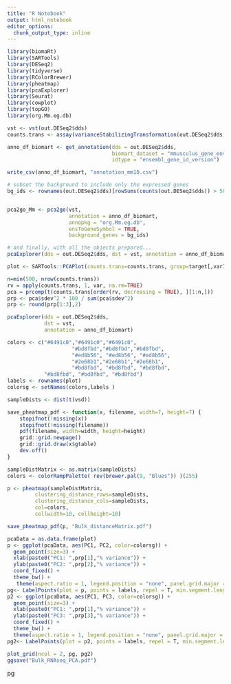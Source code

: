 ```yaml
---
title: "R Notebook"
output: html_notebook
editor_options: 
  chunk_output_type: inline
---
```



```r
library(biomaRt)
library(SARTools)
library(DESeq2)
library(tidyverse)
library(RColorBrewer)
library(pheatmap)
library(pcaExplorer)
library(Seurat)
library(cowplot)
library(topGO)
library(org.Mm.eg.db)
```

```r
vst <- vst(out.DESeq2$dds)
counts.trans <- assay(varianceStabilizingTransformation(out.DESeq2$dds))
```
```r
anno_df_biomart <- get_annotation(dds = out.DESeq2$dds,
                                  biomart_dataset = "mmusculus_gene_ensembl",
                                  idtype = "ensembl_gene_id_version")
```
```r
write_csv(anno_df_biomart, "annotation_mm10.csv")
```
```r
# subset the background to include only the expressed genes
bg_ids <- rownames(out.DESeq2$dds)[rowSums(counts(out.DESeq2$dds)) > 50]


pca2go_Mm <- pca2go(vst,
                    annotation = anno_df_biomart,
                    annopkg = "org.Mm.eg.db",
                    ensToGeneSymbol = TRUE,
                    background_genes = bg_ids)
```
```r
# and finally, with all the objects prepared...
pcaExplorer(dds = out.DESeq2$dds, dst = vst, annotation = anno_df_biomart, pca2go = pca2go_Mm)
```

```r
plot <- SARTools::PCAPlot(counts.trans=counts.trans, group=target[,varInt], col=colors, outfile = F, ggplot_theme = theme_bw())
```
```r
n=min(500, nrow(counts.trans))
rv = apply(counts.trans, 1, var, na.rm=TRUE)
pca = prcomp(t(counts.trans[order(rv, decreasing = TRUE), ][1:n,]))
prp <- pca$sdev^2 * 100 / sum(pca$sdev^2)
prp <- round(prp[1:3],2)

```

```r
pcaExplorer(dds = out.DESeq2$dds,
            dst = vst,
            annotation = anno_df_biomart)
```


```r
colors <- c("#6491c0","#6491c0","#6491c0",
                     "#bd8fbd","#bd8fbd","#bd8fbd",
                     "#ed8b56", "#ed8b56", "#ed8b56",
                     "#2e68b1","#2e68b1","#2e68b1",
                     "#bd8fbd", "#bd8fbd", "#bd8fbd",
            "#bd8fbd", "#bd8fbd", "#bd8fbd")
labels <- rownames(plot)
colorsg <- setNames(colors,labels )
```

```r
sampleDists <- dist(t(vsd))
```

```r
save_pheatmap_pdf <- function(x, filename, width=7, height=7) {
    stopifnot(!missing(x))
    stopifnot(!missing(filename))
    pdf(filename, width=width, height=height)
    grid::grid.newpage()
    grid::grid.draw(x$gtable)
    dev.off()
}
```


```r
sampleDistMatrix <- as.matrix(sampleDists)
colors <- colorRampPalette( rev(brewer.pal(9, "Blues")) )(255)

p <- pheatmap(sampleDistMatrix,
         clustering_distance_rows=sampleDists,
         clustering_distance_cols=sampleDists,
         col=colors, 
         cellwidth=10, cellheight=10)

save_pheatmap_pdf(p, "Bulk_distanceMatrix.pdf")
```
```r
pcaData = as.data.frame(plot)
p <- ggplot(pcaData, aes(PC1, PC2, color=colorsg)) +
  geom_point(size=3) +
  xlab(paste0("PC1: ",prp[1],"% variance")) +
  ylab(paste0("PC2: ",prp[2],"% variance")) + 
  coord_fixed() +
  theme_bw() + 
   theme(aspect.ratio = 1, legend.position = "none", panel.grid.major = element_blank() , panel.grid.minor = element_blank())
pg<- LabelPoints(plot = p, points = labels, repel = T, min.segment.length = 0, box.padding = 0.5, max.overlaps = Inf,  size=2)
p2 <- ggplot(pcaData, aes(PC1, PC3, color=colorsg)) +
  geom_point(size=3) +
  xlab(paste0("PC1: ",prp[1],"% variance")) +
  ylab(paste0("PC3: ",prp[3],"% variance")) + 
  coord_fixed() +
  theme_bw() + 
  theme(aspect.ratio = 1, legend.position = "none", panel.grid.major = element_blank() , panel.grid.minor = element_blank())
pg2<- LabelPoints(plot = p2, points = labels, repel = T, min.segment.length = 0, box.padding = 0.5, max.overlaps = Inf,  size=2)

plot_grid(ncol = 2, pg, pg2)
ggsave("Bulk_RNAseq_PCA.pdf")
```
pg

